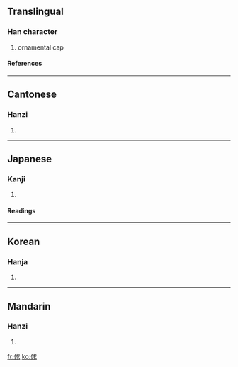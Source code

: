 ==Translingual==
===Han character===
{{Han char|rad=人|as=07|sn=9|four=2323<sub>2</sub>|canj=人戈十水 (OIJE)}}
# ornamental cap
====References====
{{Han ref|kx=0104.090|dkj=00668|dj=0220.080|hdz=10156.170|uh=4FC5|ud=20421|bh=CDDE|bd=52702}}
----
==Cantonese==
===Hanzi===
{{yue-hanzi|jyut=|y=kau4}}
# {{defn|Cantonese}}
----
==Japanese==
===Kanji===
{{ja-kanji|grade=|rs=人07}}
# {{defn|Japanese}} 
====Readings====
{{ja-readings|on=[[きゅう]] (kyū), [[ぐ]] (gu)|kun=[[いただく]] (itadaku)}}
----
==Korean==
===Hanja===
{{ko-hanja|hangeul=구|rv=gu|mr=ku}}
# {{defn|Korean}}
----
==Mandarin==
===Hanzi===
{{cmn-hanzi|pin=[[qiú]] (qiu2)|wg=ch'iu<sup>2</sup>}}
# {{defn|Mandarin}}

[[fr:俅]]
[[ko:俅]]